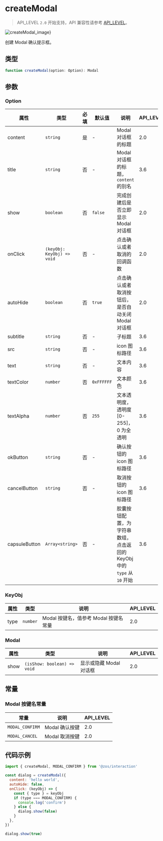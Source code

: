 # createModal

> API_LEVEL `2.0` 开始支持，API 兼容性请参考 [API_LEVEL](../../../../guides/framework/device/compatibility.md)。

![createModal_image}](https://img-cdn.huami.com/20220927/9a9ce61a400f089c984951ca71c6f9b0.jpg)

创建 Modal 确认提示框。

## 类型

```ts
function createModal(option: Option): Modal
```

## 参数

### Option

| 属性          | 类型                                      | 必填 | 默认值                | 说明                                                                   | API_LEVEL |
| ------------- | ----------------------------------------- | ---- | --------------------- | ---------------------------------------------------------------------- | --------- |
| content       | <code>string</code>                       | 是   | -                     | Modal 对话框的标题                                                     | 2.0       |
| title         | <code>string</code>                       | 否   | -                     | Modal 对话框的标题，`content` 的别名                                   | 3.6       |
| show          | <code>boolean</code>                      | 否   | <code>false</code>    | 完成创建后是否立即显示 Modal 对话框                                    | 2.0       |
| onClick       | <code>(keyObj: KeyObj) =&#62; void</code> | 否   | -                     | 点击确认或者取消的回调函数                                             | 2.0       |
| autoHide      | <code>boolean</code>                      | 否   | <code>true</code>     | 点击确认或者取消按钮后，是否自动关闭 Modal 对话框                      | 2.0       |
| subtitle      | <code>string</code>                       | 否   | -                     | 子标题                                                                 | 3.6       |
| src           | <code>string</code>                       | 否   | -                     | icon 图标路径                                                          | 3.6       |
| text          | <code>string</code>                       | 否   | -                     | 文本内容                                                               | 3.6       |
| textColor     | <code>number</code>                       | 否   | <code>0xFFFFFF</code> | 文本颜色                                                               | 3.6       |
| textAlpha     | <code>number</code>                       | 否   | <code>255</code>      | 文本透明度，透明度[0-255]，0 为全透明                                  | 3.6       |
| okButton      | <code>string</code>                       | 否   | -                     | 确认按钮的 icon 图标路径                                               | 3.6       |
| cancelButton  | <code>string</code>                       | 否   | -                     | 取消按钮的 icon 图标路径                                               | 3.6       |
| capsuleButton | <code>Array&#60;string&#62;</code>        | 否   | -                     | 胶囊按钮配置，为字符串数组，点击返回的 KeyObj 中的 `type` 从 `10` 开始 | 3.6       |

### KeyObj

| 属性 | 类型                | 说明                                  | API_LEVEL |
| ---- | ------------------- | ------------------------------------- | --------- |
| type | <code>number</code> | Modal 按键名，值参考 Modal 按键名常量 | 2.0       |

### Modal

| 属性 | 类型                                       | 说明                    | API_LEVEL |
| ---- | ------------------------------------------ | ----------------------- | --------- |
| show | <code>(isShow: boolean) =&#62; void</code> | 显示或隐藏 Modal 对话框 | 2.0       |

## 常量

### Modal 按键名常量

| 常量            | 说明           | API_LEVEL |
| --------------- | -------------- | --------- |
| `MODAL_CONFIRM` | Modal 确认按键 | 2.0       |
| `MODAL_CANCEL`  | Modal 取消按键 | 2.0       |

## 代码示例

```js
import { createModal, MODAL_CONFIRM } from '@zos/interaction'

const dialog = createModal({
  content: 'hello world',
  autoHide: false,
  onClick: (keyObj) => {
    const { type } = keyObj
    if (type === MODAL_CONFIRM) {
      console.log('confirm')
    } else {
      dialog.show(false)
    }
  },
})

dialog.show(true)
```
